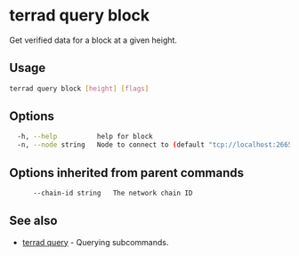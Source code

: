 # terrad query block

Get verified data for a block at a given height.

## Usage

```sh Terrad
terrad query block [height] [flags]
```

## Options

```sh Terrad
  -h, --help          help for block
  -n, --node string   Node to connect to (default "tcp://localhost:26657")
```

## Options inherited from parent commands

```sh Terrad
      --chain-id string   The network chain ID
```

## See also

* [terrad query](./terrad_query.mdx)	 - Querying subcommands.


